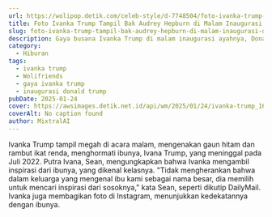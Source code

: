 ```yaml
---
url: https://wolipop.detik.com/celeb-style/d-7748504/foto-ivanka-trump-tampil-bak-audrey-hepburn-di-malam-inaugurasi-donald-trump?mtype=mpc.ctr.A-boxccxmpcxmp-modelA
title: Foto Ivanka Trump Tampil Bak Audrey Hepburn di Malam Inaugurasi Donald Trump
slug: foto-ivanka-trump-tampil-bak-audrey-hepburn-di-malam-inaugurasi-donald-trump
description: Gaya busana Ivanka Trump di malam inaugurasi ayahnya, Donald Trump, mencuri perhatian karena meniru gaya ikon Hollywood legendaris, Audrey Hepburn.
category:
  - Hiburan
tags:
  - ivanka trump
  - Wolifriends
  - gaya ivanka trump
  - inaugurasi donald trump
pubDate: 2025-01-24
cover: https://awsimages.detik.net.id/api/wm/2025/01/24/ivanka-trump_169.jpeg?wid=54&w=650&v=1&t=jpeg
coverAlt: No caption found
author: MixtralAI
---
```

Ivanka Trump tampil megah di acara malam, mengenakan gaun hitam dan rambut ikat renda, menghormati ibunya, Ivana Trump, yang meninggal pada Juli 2022. Putra Ivana, Sean, mengungkapkan bahwa Ivanka mengambil inspirasi dari ibunya, yang dikenal kelasnya. "Tidak mengherankan bahwa dalam keluarga yang mengenal ibu kami sebagai nama besar, dia memilih untuk mencari inspirasi dari sosoknya," kata Sean, seperti dikutip DailyMail. Ivanka juga membagikan foto di Instagram, menunjukkan kedekatannya dengan ibunya.
